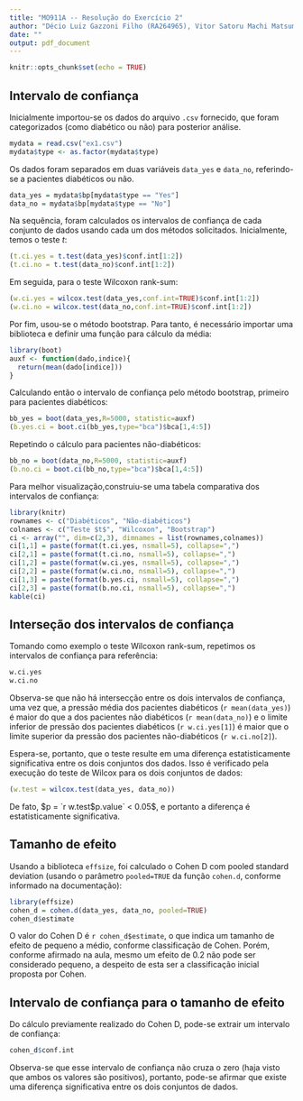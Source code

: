 ```yaml
---
title: "MO911A -- Resolução do Exercício 2"
author: "Décio Luiz Gazzoni Filho (RA264965), Vitor Satoru Machi Matsumine (RA264962)"
date: ""
output: pdf_document
---
```


```r
knitr::opts_chunk$set(echo = TRUE)
```


## Intervalo de confiança

Inicialmente importou-se os dados do arquivo `.csv` fornecido, que foram categorizados (como diabético ou não) para posterior análise.

```r
mydata = read.csv("ex1.csv")
mydata$type <- as.factor(mydata$type)
```

Os dados foram separados em duas variáveis `data_yes` e `data_no`, referindo-se a pacientes diabéticos ou não.

```r
data_yes = mydata$bp[mydata$type == "Yes"]
data_no = mydata$bp[mydata$type == "No"]
```

Na sequência, foram calculados os intervalos de confiança de cada conjunto de dados usando cada um dos métodos solicitados. Inicialmente, temos o teste $t$:

```r
(t.ci.yes = t.test(data_yes)$conf.int[1:2])
(t.ci.no = t.test(data_no)$conf.int[1:2])
```

Em seguida, para o teste Wilcoxon rank-sum:

```r
(w.ci.yes = wilcox.test(data_yes,conf.int=TRUE)$conf.int[1:2])
(w.ci.no = wilcox.test(data_no,conf.int=TRUE)$conf.int[1:2])
```

Por fim, usou-se o método bootstrap. Para tanto, é necessário importar uma biblioteca e definir uma função para cálculo da média:

```r
library(boot)
auxf <- function(dado,indice){
  return(mean(dado[indice]))
}
```

Calculando então o intervalo de confiança pelo método bootstrap, primeiro para pacientes diabéticos:

```r
bb_yes = boot(data_yes,R=5000, statistic=auxf)
(b.yes.ci = boot.ci(bb_yes,type="bca")$bca[1,4:5])
```

Repetindo o cálculo para pacientes não-diabéticos:

```r
bb_no = boot(data_no,R=5000, statistic=auxf)
(b.no.ci = boot.ci(bb_no,type="bca")$bca[1,4:5])
```

Para melhor visualização,construiu-se uma tabela comparativa dos intervalos de confiança:

```r
library(knitr)
rownames <- c("Diabéticos", "Não-diabéticos")
colnames <- c("Teste $t$", "Wilcoxon", "Bootstrap")
ci <- array("", dim=c(2,3), dimnames = list(rownames,colnames))
ci[1,1] = paste(format(t.ci.yes, nsmall=5), collapse=",")
ci[2,1] = paste(format(t.ci.no, nsmall=5), collapse=",")
ci[1,2] = paste(format(w.ci.yes, nsmall=5), collapse=",")
ci[2,2] = paste(format(w.ci.no, nsmall=5), collapse=",")
ci[1,3] = paste(format(b.yes.ci, nsmall=5), collapse=",")
ci[2,3] = paste(format(b.no.ci, nsmall=5), collapse=",")
kable(ci)
```


## Interseção dos intervalos de confiança

Tomando como exemplo o teste Wilcoxon rank-sum, repetimos os intervalos de confiança para referência:

```r
w.ci.yes
w.ci.no
```

Observa-se que não há intersecção entre os dois intervalos de confiança, uma vez que, a pressão média dos pacientes diabéticos (`r mean(data_yes)`) é maior do que a dos pacientes não diabéticos (`r mean(data_no)`) e o limite inferior de pressão dos pacientes diabéticos (`r w.ci.yes[1]`) é maior que o limite superior da pressão dos pacientes não-diabéticos (`r w.ci.no[2]`).

Espera-se, portanto, que o teste resulte em uma diferença estatisticamente significativa entre os dois conjuntos dos dados. Isso é verificado pela execução do teste de Wilcox para os dois conjuntos de dados:

```r
(w.test = wilcox.test(data_yes, data_no))
```

De fato, $p = `r w.test$p.value` < 0.05$, e portanto a diferença é estatisticamente significativa.


## Tamanho de efeito

Usando a biblioteca `effsize`, foi calculado o Cohen D com pooled standard deviation (usando o parâmetro `pooled=TRUE` da função `cohen.d`, conforme informado na documentação):

```r
library(effsize)
cohen_d = cohen.d(data_yes, data_no, pooled=TRUE)
cohen_d$estimate
```

O valor do Cohen D é `r cohen_d$estimate`, o que indica um tamanho de efeito de pequeno a médio, conforme classificação de Cohen. Porém, conforme afirmado na aula, mesmo um efeito de 0.2 não pode ser considerado pequeno, a despeito de esta ser a classificação inicial proposta por Cohen.


## Intervalo de confiança para o tamanho de efeito

Do cálculo previamente realizado do Cohen D, pode-se extrair um intervalo de confiança:

```r
cohen_d$conf.int
```

Observa-se que esse intervalo de confiança não cruza o zero (haja visto que ambos os valores são positivos), portanto, pode-se afirmar que existe uma diferença significativa entre os dois conjuntos de dados.
